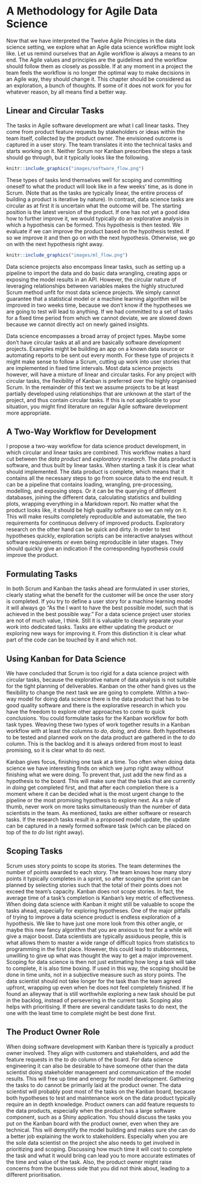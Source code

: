 # A Methodology for Agile Data Science

Now that we have interpreted the Twelve Agile Principles in the data science setting, we explore what an Agile data science workflow might look like. 
Let us remind ourselves that an Agile workflow is always a means to an end. 
The Agile values and principles are the guidelines and the workflow should follow them as closely as possible. 
If at any moment in a project the team feels the workflow is no longer the optimal way to make decisions in an Agile way, they should change it.
This chapter should be considered as an exploration, a bunch of thoughts. 
If some of it does not work for you for whatever reason, by all means find a better way.

## Linear and Circular Tasks

The tasks in Agile software development are what I call linear tasks. 
They come from product feature requests by stakeholders or ideas within the team itself, collected by the product owner. 
The envisioned outcome is captured in a user story. 
The team translates it into the technical tasks and starts working on it. 
Neither Scrum nor Kanban prescribes the steps a task should go through, but it typically looks like the following.

```r
knitr::include_graphics("images/software_flow.png")
```

These types of tasks lend themselves well for scoping and committing oneself to what the product will look like in a few weeks' time, as is done in Scrum. 
(Note that as the tasks are typically linear, the entire process of building a product is iterative by nature).
In contrast, data science tasks are circular as at first it is uncertain what the outcome will be. 
The starting position is the latest version of the product. 
If one has not yet a good idea how to further improve it, we would typically do an explorative analysis in which a hypothesis can be formed.
This hypothesis is then tested.
We evaluate if we can improve the product based on the hypothesis tested. 
If so we improve it and then go on with the next hypothesis. Otherwise, we go on with the next hypothesis right away.

```r
knitr::include_graphics("images/ml_flow.png")
```
Data science projects also encompass linear tasks, such as setting up a pipeline to import the data and do basic data wrangling, creating apps or exposing the model results in an API. 
However, the circular nature of leveraging relationships between variables makes the highly structured Scrum method unfit for most data science projects. 
We simply cannot guarantee that a statistical model or a machine learning algorithm will be improved in two weeks time, because we don't know if the hypotheses we are going to test will lead to anything. 
If we had committed to a set of tasks for a fixed time period from which we cannot deviate, we are slowed down because we cannot directly act on newly gained insights. 

Data science encompasses a broad array of project types. 
Maybe some don't have circular tasks at all and are basically software development projects. 
Examples might be building an app on a known data source or automating reports to be sent out every month. 
For these type of projects it might make sense to follow a Scrum, cutting up work into user stories that are implemented in fixed time intervals. 
Most data science projects however, will have a mixture of linear and circular tasks. 
For any project with circular tasks, the flexibility of Kanban is preferred over the highly organised Scrum. 
In the remainder of this text we assume projects to be at least partially developed using relationships that are unknown at the start of the project, and thus contain circular tasks. 
If this is not applicable to your situation, you might find literature on regular Agile software development more appropriate.

## A Two-Way Workflow for Development

I propose a two-way workflow for data science product development, in which circular and linear tasks are combined. 
This workflow makes a hard cut between the *data product* and *exploratory research*. 
The data product is software, and thus built by linear tasks. 
When starting a task it is clear what should implemented.
The data product is complete, which means that it contains all the necessary steps to go from source data to the end result. 
It can be a pipeline that contains loading, wrangling, pre-processing, modelling, and exposing steps. 
Or it can be the querying of different databases, joining the different data, calculating statistics and building plots, wrapping everything in a Markdown report.
No matter what the product looks like, it should be high quality software so we can rely on it. 
This will make results completely reproducible and automatable, the two requirements for continuous delivery of improved products. 
Exploratory research on the other hand can be quick and dirty.
In order to test hypotheses quickly, exploration scripts can be interactive analyses without software requirements or even being reproducible in later stages. They should quickly give an indication if the corresponding hypothesis could improve the product.

## Formulating Tasks

In both Scrum and Kanban the tasks ahead are formulated in user stories, clearly stating what the benefit for the customer will be once the user story is completed. 
If you try to define a user story for a machine learning model it will always go "As the <user of the model> I want to have the best possible model, such that <application of the model> is achieved in the best possible way." 
For a data science project user stories are not of much value, I think.
Still it is valuable to clearly separate your work into dedicated tasks.
Tasks are either updating the product or exploring new ways for improving it.
From this distinction it is clear what part of the code can be touched by it and which not.

## Using Kanban for Data Science

We have concluded that Scrum is too rigid for a data science project with circular tasks, because the explorative nature of data analysis is not suitable for the tight planning of deliverables. 
Kanban on the other hand gives us the flexibility to change the next task we are going to complete. 
Within a two-way model for doing data science there is the data product that has to be good quality software and there is the explorative research in which you have the freedom to explore other approaches to come to quick conclusions. 
You could formulate tasks for the Kanban workflow for both task types.
Weaving these two types of work together results in a Kanban workflow with at least the columns *to do*, *doing*, and *done*. 
Both hypotheses to be tested and planned work on the data product are gathered in the *to do* column. 
This is the backlog and it is always ordered from most to least promising, so it is clear what to do next. 

Kanban gives focus, finishing one task at a time. 
Too often when doing data science we have interesting finds on which we jump right away without finishing what we were doing. 
To prevent that, just add the new find as a hypothesis to the board. 
This will make sure that the tasks that are currently in *doing* get completed first, and that after each completion there is a moment where it can be decided what is the most urgent change to the pipeline or the most promising hypothesis to explore next. 
As a rule of thumb, never work on more tasks simultaneously than the number of data scientists in the team. 
As mentioned, tasks are either software or research tasks.
If the research tasks result in a proposed model update, the update can be captured in a newly formed software task (which can be placed on top of the *to do* list right away).

## Scoping Tasks

Scrum uses story points to scope its stories. 
The team determines the number of points awarded to each story.
The team knows how many story points it typically completes in a sprint, so after scoping the sprint can be planned by selecting stories such that the total of their points does not exceed the team's capacity. 
Kanban does not scope stories. 
In fact, the average time of a task's completion is Kanban's key metric of effectiveness. 
When doing data science with Kanban it might still be valuable to scope the tasks ahead, especially for exploring hypotheses. 
One of the major pitfalls of trying to improve a data science product is endless exploration of a hypothesis. 
We like to have just one more look from this other angle, or maybe this new fancy algorithm that you are anxious to test for a while will give a major boost. 
Data scientists are typically assiduous people, this is what allows them to master a wide range of difficult topics from statistics to programming in the first place. 
However, this could lead to stubbornness, unwilling to give up what was thought the way to get a major improvement. 
Scoping for data science is then not just estimating how long a task will take to complete, it is also time boxing. 
If used in this way, the scoping should be done in time units, not in a subjective measure such as story points. 
The data scientist should not take longer for the task than the team agreed upfront, wrapping up even when he does not feel completely finished. 
If he found an alleyway that is still worthwhile exploring a new task should be put in the backlog, instead of persevering in the current task. 
Scoping also helps with prioritising. 
If there are several candidate tasks to do next, the one with the least time to complete might be best done first. 

## The Product Owner Role

When doing software development with Kanban there is typically a product owner involved. 
They align with customers and stakeholders, and add the feature requests in the *to do* column of the board. 
For data science engineering it can also be desirable to have someone other than the data scientist doing stakeholder management and communication of the model results. 
This will free up time and energy for model development. 
Gathering the tasks to do cannot be primarily laid at the product owner. 
The data scientist will probably post most of the tasks on the Kanban board, because both hypotheses to test and maintenance work on the data product typically require an in depth knowledge. 
Product owners can add feature requests to the data products, especially when the product has a large software component, such as a Shiny application. 
You should discuss the tasks you put on the Kanban board with the product owner, even when they are technical. 
This will demystify the model building and makes sure she can do a better job explaining the work to stakeholders. 
Especially when you are the sole data scientist on the project she also needs to get involved in prioritizing and scoping. 
Discussing how much time it will cost to complete the task and what it would bring can lead you to more accurate estimates of the time and value of the task. 
Also, the product owner might raise concerns from the business side that you did not think about, leading to a different prioritisation.
